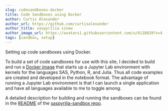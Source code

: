 ```yaml
---
slug: codesandboxes-docker
title: Code Sandboxes using Docker
author: Curtis Alexander
author_url: https://github.com/curtisalexander
author_title: saspyrilia sinew
author_image_url: https://avatars1.githubusercontent.com/u/6118829?v=4
tags: [sandbox, setup]
---
```


Setting up code sandboxes using Docker.

<!--truncate-->

To build a set of code sandboxes for use with this site, I decided to build and run a [Docker image](https://github.com/curtisalexander/saspyrilia-sandbox/packages/472186/versions) that starts up a Jupyter Lab environment with kernels for the languages SAS, Python, R, and Julia.  Thus all code examples are created and developed in the notebook format.  The advantage of running a Jupyter Lab environment is that I can launch a single application and have all languages available to me to toggle among.

A detailed description for building and running the sandboxes can be found in the [README](https://github.com/curtisalexander/saspyrilia-sandbox/blob/main/README.md) of the [saspyrilia-sandbox repo](https://github.com/curtisalexander/saspyrilia-sandbox).